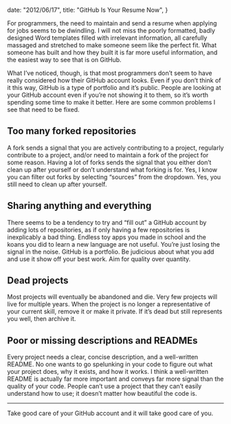 
  date: "2012/06/17",
  title: "GitHub Is Your Resume Now",
}


For programmers, the need to maintain and send a resume when applying for jobs seems to be dwindling. I will not miss the poorly formatted, badly designed Word templates filled with irrelevant information, all carefully massaged and stretched to make someone seem like the perfect fit. What someone has built and how they built it is far more useful information, and the easiest way to see that is on GitHub.

What I’ve noticed, though, is that most programmers don’t seem to have really considered how their GitHub account looks. Even if you don’t think of it this way, GitHub is a type of portfolio and it’s public. People are looking at your GitHub account even if you’re not showing it to them, so it’s worth spending some time to make it better. Here are some common problems I see that need to be fixed.

## Too many forked repositories

A fork sends a signal that you are actively contributing to a project, regularly contribute to a project, and/or need to maintain a fork of the project for some reason. Having a lot of forks sends the signal that you either don’t clean up after yourself or don’t understand what forking is for. Yes, I know you can filter out forks by selecting “sources” from the dropdown. Yes, you still need to clean up after yourself.

## Sharing anything and everything

There seems to be a tendency to try and “fill out” a GitHub account by adding lots of repositories, as if only having a few repositories is inexplicably a bad thing. Endless toy apps you made in school and the koans you did to learn a new language are not useful. You’re just losing the signal in the noise. GitHub is a portfolio. Be judicious about what you add and use it show off your best work. Aim for quality over quantity.

## Dead projects

Most projects will eventually be abandoned and die. Very few projects will live for multiple years. When the project is no longer a representative of your current skill, remove it or make it private. If it’s dead but still represents you well, then archive it.

## Poor or missing descriptions and READMEs

Every project needs a clear, concise description, and a well-written README. No one wants to go spelunking in your code to figure out what your project does, why it exists, and how it works. I think a well-written README is actually far more important and conveys far more signal than the quality of your code. People can’t use a project that they can’t easily understand how to use; it doesn’t matter how beautiful the code is.

---

Take good care of your GitHub account and it will take good care of you.
